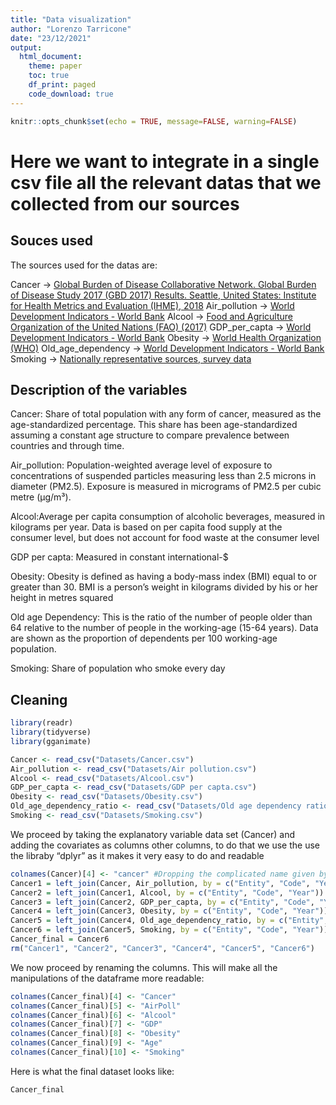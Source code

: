 ```yaml
---
title: "Data visualization"
author: "Lorenzo Tarricone"
date: "23/12/2021"
output: 
  html_document:
    theme: paper
    toc: true
    df_print: paged
    code_download: true
---
```

```r
knitr::opts_chunk$set(echo = TRUE, message=FALSE, warning=FALSE)
```

# Here we want to integrate in a single csv file all the relevant datas that we collected from our sources 

## Souces used
The sources used for the datas are:

Cancer -> [Global Burden of Disease Collaborative Network. Global Burden of Disease Study 2017 (GBD 2017) Results. Seattle, United States: Institute for Health Metrics and Evaluation (IHME), 2018](http://ghdx.healthdata.org/gbd-results-tool)
Air_pollution -> [World Development Indicators - World Bank ](http://data.worldbank.org/data-catalog/world-development-indicators)
Alcool -> [Food and Agriculture Organization of the United Nations (FAO) (2017)](http://www.fao.org/faostat/en/?#data/)
GDP_per_capta -> [World Development Indicators - World Bank ](http://data.worldbank.org/data-catalog/world-development-indicators)
Obesity -> [World Health Organization (WHO)](http://apps.who.int/gho/data/view.main.REGION2480A?lang=en)
Old_age_dependency -> [World Development Indicators - World Bank](http://data.worldbank.org/data-catalog/world-development-indicators)
Smoking -> [Nationally representative sources, survey data](http://ghdx.healthdata.org/record/global-smoking-prevalence-and-cigarette-consumption-1980-2012)

## Description of the variables

Cancer: Share of total population with any form of cancer, measured as the age-standardized percentage. This
share has been age-standardized assuming a constant age structure to compare prevalence between
countries and through time.

Air_pollution: Population-weighted average level of exposure to concentrations of suspended
particles measuring less than 2.5 microns in diameter (PM2.5).
Exposure is measured in micrograms of PM2.5 per cubic metre (µg/m³).

Alcool:Average per capita consumption of alcoholic beverages, measured in kilograms per
year. Data is based on per capita food supply at the consumer level, but does not
account for food waste at the consumer level

GDP per capta: Measured in constant international-$

Obesity: Obesity is defined as having a body-mass index (BMI) equal to or greater than 30. BMI is a person's
weight in kilograms divided by his or her height in metres squared

Old age Dependency: This is the ratio of the number of people older than 64 relative to the
number of people in the working-age (15-64 years). Data are shown as
the proportion of dependents per 100 working-age population.

Smoking: Share of population who smoke every day


## Cleaning 

```r
library(readr)
library(tidyverse)
library(gganimate)

Cancer <- read_csv("Datasets/Cancer.csv")
Air_pollution <- read_csv("Datasets/Air pollution.csv")
Alcool <- read_csv("Datasets/Alcool.csv")
GDP_per_capta <- read_csv("Datasets/GDP per capta.csv")
Obesity <- read_csv("Datasets/Obesity.csv")
Old_age_dependency_ratio <- read_csv("Datasets/Old age dependency ratio.csv")
Smoking <- read_csv("Datasets/Smoking.csv")
```
 
We proceed by taking the explanatory variable data set (Cancer) and adding the covariates as columns other columns, to do that we use the use the libraby "dplyr" as it makes it very easy to do and readable

```r
colnames(Cancer)[4] <- "cancer" #Dropping the complicated name given by the data frame
Cancer1 = left_join(Cancer, Air_pollution, by = c("Entity", "Code", "Year"))
Cancer2 = left_join(Cancer1, Alcool, by = c("Entity", "Code", "Year"))
Cancer3 = left_join(Cancer2, GDP_per_capta, by = c("Entity", "Code", "Year"))
Cancer4 = left_join(Cancer3, Obesity, by = c("Entity", "Code", "Year"))
Cancer5 = left_join(Cancer4, Old_age_dependency_ratio, by = c("Entity", "Code", "Year"))
Cancer6 = left_join(Cancer5, Smoking, by = c("Entity", "Code", "Year"))
Cancer_final = Cancer6
rm("Cancer1", "Cancer2", "Cancer3", "Cancer4", "Cancer5", "Cancer6")
```

We now proceed by renaming the columns. This will make all the manipulations of the dataframe more readable:

```r
colnames(Cancer_final)[4] <- "Cancer"
colnames(Cancer_final)[5] <- "AirPoll"
colnames(Cancer_final)[6] <- "Alcool"
colnames(Cancer_final)[7] <- "GDP"
colnames(Cancer_final)[8] <- "Obesity"
colnames(Cancer_final)[9] <- "Age"
colnames(Cancer_final)[10] <- "Smoking"
```

Here is what the final dataset looks like:

```r
Cancer_final
```

